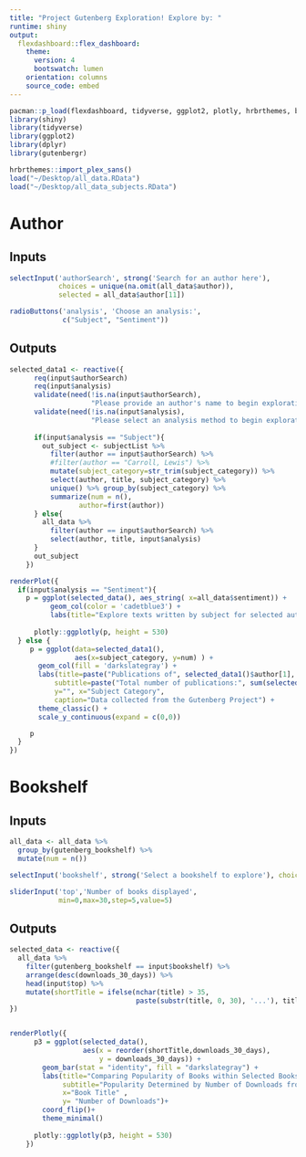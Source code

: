 ```yaml
---
title: "Project Gutenberg Exploration! Explore by: "
runtime: shiny
output: 
  flexdashboard::flex_dashboard:
    theme: 
      version: 4
      bootswatch: lumen
    orientation: columns
    source_code: embed 
---
```


```r
pacman::p_load(flexdashboard, tidyverse, ggplot2, plotly, hrbrthemes, bslib, ggpubr)
library(shiny)
library(tidyverse)
library(ggplot2)
library(dplyr)
library(gutenbergr)

hrbrthemes::import_plex_sans()
load("~/Desktop/all_data.RData")
load("~/Desktop/all_data_subjects.RData")


```



Author
===

Inputs {.sidebar}
-----------------------------------------------------------------------

```r
selectInput('authorSearch', strong('Search for an author here'), 
            choices = unique(na.omit(all_data$author)),
            selected = all_data$author[11])

radioButtons('analysis', 'Choose an analysis:', 
             c("Subject", "Sentiment"))
```

Outputs {.no-padding}
-----------------------------------------------------------------------

```r
selected_data1 <- reactive({
      req(input$authorSearch)
      req(input$analysis)
      validate(need(!is.na(input$authorSearch), 
                    "Please provide an author's name to begin exploration."))
      validate(need(!is.na(input$analysis), 
                    "Please select an analysis method to begin exploration."))
      
      if(input$analysis == "Subject"){
        out_subject <- subjectList %>%
          filter(author == input$authorSearch) %>%
          #filter(author == "Carroll, Lewis") %>%
          mutate(subject_category=str_trim(subject_category)) %>%
          select(author, title, subject_category) %>%
          unique() %>% group_by(subject_category) %>% 
          summarize(num = n(),
                 author=first(author))
      } else{
        all_data %>%
          filter(author == input$authorSearch) %>%
          select(author, title, input$analysis)
      }
      out_subject
    })

renderPlot({
  if(input$analysis == "Sentiment"){
    p = ggplot(selected_data(), aes_string( x=all_data$sentiment)) + 
          geom_col(color = 'cadetblue3') + 
          labs(title="Explore texts written by subject for selected author")
          
      plotly::ggplotly(p, height = 530)
  } else {
     p = ggplot(data=selected_data1(),
                aes(x=subject_category, y=num) ) +
       geom_col(fill = 'darkslategray') +
       labs(title=paste("Publications of", selected_data1()$author[1],  "Classified by Subject\n"),
           subtitle=paste("Total number of publications:", sum(selected_data1()$num)), 
           y="", x="Subject Category",
           caption="Data collected from the Gutenberg Project") +
       theme_classic() + 
       scale_y_continuous(expand = c(0,0))

     p
  }
})

```

Bookshelf
===

Inputs {.sidebar}
-----------------------------------------------------------------------
```r
all_data <- all_data %>% 
  group_by(gutenberg_bookshelf) %>% 
  mutate(num = n())

selectInput('bookshelf', strong('Select a bookshelf to explore'), choices=unique(na.omit(all_data$gutenberg_bookshelf)), selected=all_data$gutenberg_bookshelf[11])

sliderInput('top','Number of books displayed',
            min=0,max=30,step=5,value=5)

```

Outputs {.no-padding}
-----------------------------------------------------------------------
```r
selected_data <- reactive({
  all_data %>% 
    filter(gutenberg_bookshelf == input$bookshelf) %>% 
    arrange(desc(downloads_30_days)) %>% 
    head(input$top) %>%
    mutate(shortTitle = ifelse(nchar(title) > 35, 
                               paste(substr(title, 0, 30), '...'), title ))
})


renderPlotly({
      p3 = ggplot(selected_data(),  
                  aes(x = reorder(shortTitle,downloads_30_days), 
                      y = downloads_30_days)) +
        geom_bar(stat = "identity", fill = "darkslategray") +
        labs(title="Comparing Popularity of Books within Selected Bookshelf",
             subtitle="Popularity Determined by Number of Downloads from Project, Guetenberg in the Past 30 Days.",
             x="Book Title" ,
             y= "Number of Downloads")+
        coord_flip()+
        theme_minimal() 
      
      plotly::ggplotly(p3, height = 530)
    }) 
```
